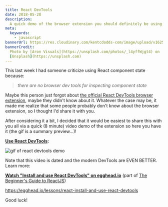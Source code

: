 ```yaml
---
title: React DevTools
date: 2018-05-28
description:
  A quick demo of the browser extension you should definitely be using.
meta:
  keywords:
    - javascript
bannerUrl: https://res.cloudinary.com/kentcdodds-com/image/upload/v1625033239/kentcdodds.com/content/blog/react-devtools/banner.jpg
bannerCredit:
  Photo by [Aron Visuals](https://unsplash.com/photos/_l4yffWjgt4) on
  [Unsplash](https://unsplash.com)
---
```


This last week I had someone criticize using React component state because:

> _there are no browser dev tools for inspecting component state_

Maybe this person just forgot about
[the official React DevTools browser extension](https://github.com/facebook/react-devtools),
maybe they didn't know about it. Whatever the case may be, it made me realize
that some people probably don't know about the browser extension, so I thought
I'd share it with you.

After considering it a bit, I decided that it would be easiest to share this
with you all via a quick (8 minute) video demo of the extension so here you have
it (the gif is a summary preview...)!

**[Use React DevTools](https://youtu.be/DQjMiKEwl_E):**

![gif of react devtools demo](https://res.cloudinary.com/kentcdodds-com/image/upload/v1625033241/kentcdodds.com/content/blog/react-devtools/0.gif)

Note that this video is dated and the modern DevTools are EVEN BETTER. Learn
more:

**[Watch "Install and use React DevTools" on egghead.io](https://egghead.io/lessons/react-install-and-use-react-devtools)**
(part of [The Beginner's Guide to ReactJS](https://kcd.im/beginner-react))

https://egghead.io/lessons/react-install-and-use-react-devtools

Good luck!
